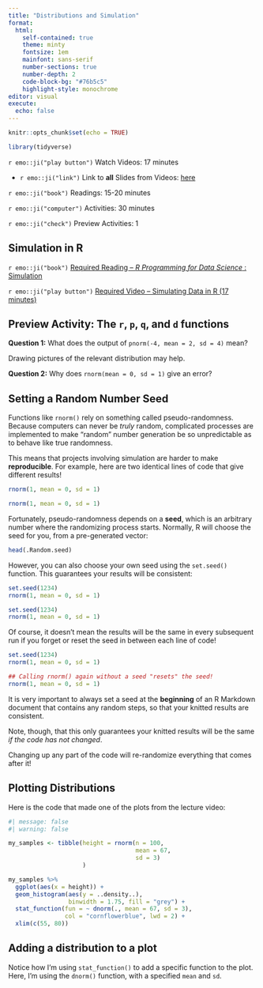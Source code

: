 ```yaml
---
title: "Distributions and Simulation"
format: 
  html: 
    self-contained: true
    theme: minty
    fontsize: 1em
    mainfont: sans-serif
    number-sections: true
    number-depth: 2
    code-block-bg: "#76b5c5"
    highlight-style: monochrome
editor: visual
execute: 
  echo: false
---
```


```r
knitr::opts_chunk$set(echo = TRUE)

library(tidyverse)
```

`r emo::ji("play button")` Watch Videos: 17 minutes

-   `r emo::ji("link")` Link to **all** Slides from Videos: [here](https://app.box.com/s/zcnbbt2xepty8ztg56ikdgdxz8oiyvws)

`r emo::ji("book")` Readings: 15-20 minutes

`r emo::ji("computer")` Activities: 30 minutes

`r emo::ji("check")` Preview Activities: 1

## Simulation in R

`r emo::ji("book")` [Required Reading -- *R Programming for Data Science* : Simulation](https://bookdown.org/rdpeng/rprogdatascience/simulation.html)

`r emo::ji("play button")` [Required Video -- Simulating Data in R (17 minutes)](https://www.youtube.com/watch?v=J5XQaxmznNE)

## Preview Activity: The `r`, `p`, `q`, and `d` functions

**Question 1:** What does the output of `pnorm(-4, mean = 2, sd = 4)` mean?

::: callout-tip
Drawing pictures of the relevant distribution may help.
:::

**Question 2:** Why does `rnorm(mean = 0, sd = 1)` give an error?

## Setting a Random Number Seed

Functions like `rnorm()` rely on something called pseudo-randomness. Because computers can never be *truly* random, complicated processes are implemented to make "random" number generation be so unpredictable as to behave like true randomness.

This means that projects involving simulation are harder to make **reproducible**. For example, here are two identical lines of code that give different results!

```r
rnorm(1, mean = 0, sd = 1)
```

```r
rnorm(1, mean = 0, sd = 1)
```

Fortunately, pseudo-randomness depends on a **seed**, which is an arbitrary number where the randomizing process starts. Normally, R will choose the seed for you, from a pre-generated vector:

```r
head(.Random.seed)
```

However, you can also choose your own seed using the `set.seed()` function. This guarantees your results will be consistent:

```r
set.seed(1234)
rnorm(1, mean = 0, sd = 1)
```

```r
set.seed(1234)
rnorm(1, mean = 0, sd = 1)
```

Of course, it doesn't mean the results will be the same in every subsequent run if you forget or reset the seed in between each line of code!

```r
set.seed(1234)
rnorm(1, mean = 0, sd = 1)

## Calling rnorm() again without a seed "resets" the seed! 
rnorm(1, mean = 0, sd = 1)
```

It is very important to always set a seed at the **beginning** of an R Markdown document that contains any random steps, so that your knitted results are consistent.

Note, though, that this only guarantees your knitted results will be the same *if the code has not changed*.

Changing up any part of the code will re-randomize everything that comes after it!

## Plotting Distributions

Here is the code that made one of the plots from the lecture video:

```r
#| message: false
#| warning: false

my_samples <- tibble(height = rnorm(n = 100, 
                                    mean = 67, 
                                    sd = 3)
                     )

my_samples %>%
  ggplot(aes(x = height)) +
  geom_histogram(aes(y = ..density..), 
                 binwidth = 1.75, fill = "grey") +
  stat_function(fun = ~ dnorm(., mean = 67, sd = 3), 
                col = "cornflowerblue", lwd = 2) + 
  xlim(c(55, 80))
```

::: callout-note
# Adding a distribution to a plot

Notice how I'm using `stat_function()` to add a specific function to the plot. Here, I'm using the `dnorm()` function, with a specified `mean` and `sd`.
:::

